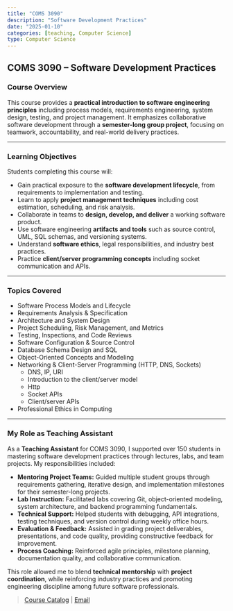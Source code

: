```yaml
---
title: "COMS 3090"
description: "Software Development Practices"
date: "2025-01-10"
categories: [teaching, Computer Science]
type: Computer Science
---
```


## COMS 3090 – Software Development Practices

### Course Overview

This course provides a **practical introduction to software engineering principles** including process models, requirements engineering, system design, testing, and project management. It emphasizes collaborative software development through a **semester-long group project**, focusing on teamwork, accountability, and real-world delivery practices.

---

### Learning Objectives

Students completing this course will:

- Gain practical exposure to the **software development lifecycle**, from requirements to implementation and testing.
- Learn to apply **project management techniques** including cost estimation, scheduling, and risk analysis.
- Collaborate in teams to **design, develop, and deliver** a working software product.
- Use software engineering **artifacts and tools** such as source control, UML, SQL schemas, and versioning systems.
- Understand **software ethics**, legal responsibilities, and industry best practices.
- Practice **client/server programming concepts** including socket communication and APIs.

---

### Topics Covered

- Software Process Models and Lifecycle  
- Requirements Analysis & Specification  
- Architecture and System Design  
- Project Scheduling, Risk Management, and Metrics  
- Testing, Inspections, and Code Reviews  
- Software Configuration & Source Control  
- Database Schema Design and SQL  
- Object-Oriented Concepts and Modeling  
- Networking & Client-Server Programming (HTTP, DNS, Sockets)  
  - DNS, IP, URI
  - Introduction to the client/server model
  - Http
  - Socket APIs
  - Client/server APIs
- Professional Ethics in Computing

---

### My Role as Teaching Assistant

As a **Teaching Assistant** for COMS 3090, I supported over 150 students in mastering software development practices through lectures, labs, and team projects. My responsibilities included:

- **Mentoring Project Teams:** Guided multiple student groups through requirements gathering, iterative design, and implementation milestones for their semester-long projects.
- **Lab Instruction:** Facilitated labs covering Git, object-oriented modeling, system architecture, and backend programming fundamentals.
- **Technical Support:** Helped students with debugging, API integrations, testing techniques, and version control during weekly office hours.
- **Evaluation & Feedback:** Assisted in grading project deliverables, presentations, and code quality, providing constructive feedback for improvement.
- **Process Coaching:** Reinforced agile principles, milestone planning, documentation quality, and collaborative communication.

This role allowed me to blend **technical mentorship** with **project coordination**, while reinforcing industry practices and promoting engineering discipline among future software professionals.

> [Course Catalog](http://catalog.iastate.edu/azcourses/com_s/) | [Email](mailto:kkumar@iastate.edu)
